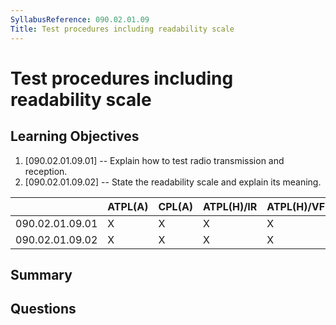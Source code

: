 ```yaml
---
SyllabusReference: 090.02.01.09
Title: Test procedures including readability scale
---
```


# Test procedures including readability scale

## Learning Objectives

1. [090.02.01.09.01] -- Explain how to test radio transmission and reception.
2. [090.02.01.09.02] -- State the readability scale and explain its meaning.


|                 | ATPL(A) | CPL(A) | ATPL(H)/IR | ATPL(H)/VFR | CPL(H) | IR | CBIR(A) |
|-----------------|---------|--------|------------|-------------|--------|----|---------|
| 090.02.01.09.01 |    X    |    X   |      X     |      X      |   X    | X  |    X    |
| 090.02.01.09.02 |    X    |    X   |      X     |      X      |   X    | X  |    X    |

## Summary

## Questions
